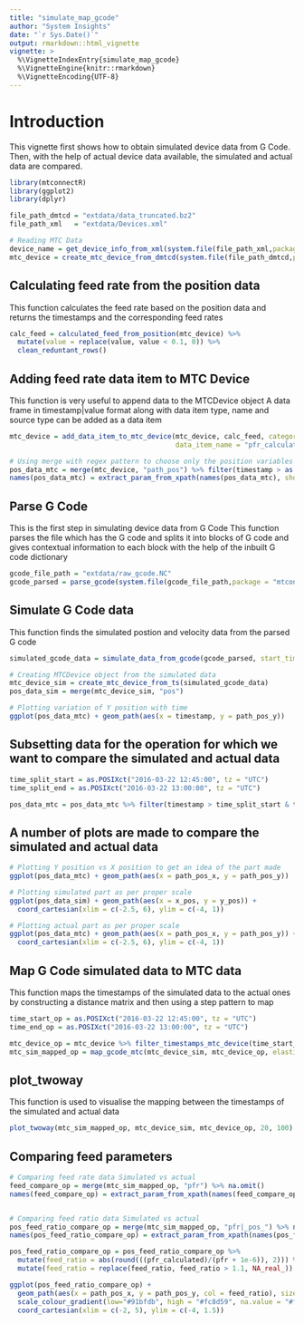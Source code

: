 ```yaml
---
title: "simulate_map_gcode"
author: "System Insights"
date: "`r Sys.Date()`"
output: rmarkdown::html_vignette
vignette: >
  %\VignetteIndexEntry{simulate_map_gcode}
  %\VignetteEngine{knitr::rmarkdown}
  %\VignetteEncoding{UTF-8}
---
```


# Introduction
This vignette first shows how to obtain simulated device data from G Code.
Then, with the help of actual device data available, the simulated and actual data are compared.

```r
library(mtconnectR)
library(ggplot2)
library(dplyr)

file_path_dmtcd = "extdata/data_truncated.bz2"
file_path_xml   = "extdata/Devices.xml"

# Reading MTC Data
device_name = get_device_info_from_xml(system.file(file_path_xml,package = "mtconnectR"))$name[2]
mtc_device = create_mtc_device_from_dmtcd(system.file(file_path_dmtcd,package = "mtconnectR"),     system.file(file_path_xml,package = "mtconnectR"),device_name)
```

## Calculating feed rate from the position data
This function calculates the feed rate based on the position data and returns
the timestamps and the corresponding feed rates

```r
calc_feed = calculated_feed_from_position(mtc_device) %>%
  mutate(value = replace(value, value < 0.1, 0)) %>%
  clean_reduntant_rows()
```

## Adding feed rate data item to MTC Device
This function is very useful to append data to the MTCDevice object
A data frame in timestamp|value format along with data item type, name and source type can be added as a data item

```r
mtc_device = add_data_item_to_mtc_device(mtc_device, calc_feed, category = "SAMPLE",
                                         data_item_name = "pfr_calculated<PATH_FEEDRATE>")

# Using merge with regex pattern to choose only the position variables
pos_data_mtc = merge(mtc_device, "path_pos") %>% filter(timestamp > as.POSIXct("2016-03-22"))
names(pos_data_mtc) = extract_param_from_xpath(names(pos_data_mtc), show_warnings = F)
```


## Parse G Code
This is the first step in simulating device data from G Code
This function parses the file which has the G code and splits it into blocks of G code and gives contextual information to each block with the help of the inbuilt G code dictionary

```r
gcode_file_path = "extdata/raw_gcode.NC"
gcode_parsed = parse_gcode(system.file(gcode_file_path,package = "mtconnectR"))
```

## Simulate G Code data
This function finds the simulated postion and velocity data from the parsed G code
```r
simulated_gcode_data = simulate_data_from_gcode(gcode_parsed, start_time = 0, data_res = 0.1, data_type = "HH") %>% na.omit()

# Creating MTCDevice object from the simulated data
mtc_device_sim = create_mtc_device_from_ts(simulated_gcode_data)
pos_data_sim = merge(mtc_device_sim, "pos")

# Plotting variation of Y position with time
ggplot(pos_data_mtc) + geom_path(aes(x = timestamp, y = path_pos_y))
```

## Subsetting data for the operation for which we want to compare the simulated and actual data
```r
time_split_start = as.POSIXct("2016-03-22 12:45:00", tz = "UTC")
time_split_end = as.POSIXct("2016-03-22 13:00:00", tz = "UTC")

pos_data_mtc = pos_data_mtc %>% filter(timestamp > time_split_start & timestamp < time_split_end)
```


## A number of plots are made to compare the simulated and actual data
```r
# Plotting Y position vs X position to get an idea of the part made
ggplot(pos_data_mtc) + geom_path(aes(x = path_pos_x, y = path_pos_y))

```

```r
# Plotting simulated part as per proper scale
ggplot(pos_data_sim) + geom_path(aes(x = x_pos, y = y_pos)) +
  coord_cartesian(xlim = c(-2.5, 6), ylim = c(-4, 1))
```

```r
# Plotting actual part as per proper scale
ggplot(pos_data_mtc) + geom_path(aes(x = path_pos_x, y = path_pos_y)) +
  coord_cartesian(xlim = c(-2.5, 6), ylim = c(-4, 1))
```

## Map G Code simulated data to MTC data
This function maps the timestamps of the simulated data to the actual ones by constructing a distance matrix and then using a step pattern to map
```r
time_start_op = as.POSIXct("2016-03-22 12:45:00", tz = "UTC")
time_end_op = as.POSIXct("2016-03-22 13:00:00", tz = "UTC")

mtc_device_op = mtc_device %>% filter_timestamps_mtc_device(time_start_op, time_end_op)
mtc_sim_mapped_op = map_gcode_mtc(mtc_device_sim, mtc_device_op, elasticity = 200)
```

## plot_twoway
This function is used to visualise the mapping between the timestamps of the simulated and actual data
```r
plot_twoway(mtc_sim_mapped_op, mtc_device_sim, mtc_device_op, 20, 100)
```

## Comparing feed parameters
```r
# Comparing feed rate data Simulated vs actual
feed_compare_op = merge(mtc_sim_mapped_op, "pfr") %>% na.omit()
names(feed_compare_op) = extract_param_from_xpath(names(feed_compare_op), show_warnings = F)


# Comparing feed ratio data Simulated vs actual
pos_feed_ratio_compare_op = merge(mtc_sim_mapped_op, "pfr|_pos_") %>% na.omit()
names(pos_feed_ratio_compare_op) = extract_param_from_xpath(names(pos_feed_ratio_compare_op), show_warnings = F)

pos_feed_ratio_compare_op = pos_feed_ratio_compare_op %>%
  mutate(feed_ratio = abs(round(((pfr_calculated)/(pfr + 1e-6)), 2))) %>%
  mutate(feed_ratio = replace(feed_ratio, feed_ratio > 1.1, NA_real_))

ggplot(pos_feed_ratio_compare_op) +
  geom_path(aes(x = path_pos_x, y = path_pos_y, col = feed_ratio), size = 1) +
  scale_colour_gradient(low="#91bfdb", high = "#fc8d59", na.value = "#ffffbf") +
  coord_cartesian(xlim = c(-2, 5), ylim = c(-4, 1.5))
```

